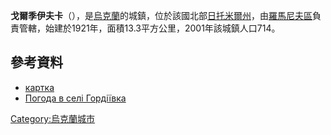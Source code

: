 {{coord|50|3|16|N|27|52|30|E|scale:30000|display=title}}

'''戈爾季伊夫卡'''（{{lang-uk|Гордіївка}}），是[[烏克蘭|烏克蘭]]的城鎮，位於該國北部[[日托米爾州|日托米爾州]]，由[[羅馬尼夫區|羅馬尼夫區]]負責管轄，始建於1921年，面積13.3平方公里，2001年該城鎮人口714。

==參考資料==
*[http://gska2.rada.gov.ua/pls/z7502/A005?rdat1=03.01.2009&rf7571=42192 картка]{{dead link|date=2018年3月 |bot=InternetArchiveBot |fix-attempted=yes }}
* [http://weather.in.ua/ua/zhitomirskaja/5546 Погода в селі Гордіївка] {{Wayback|url=http://weather.in.ua/ua/zhitomirskaja/5546 |date=20160305094417 }}
  
{{Ukraine-geo-stub}}
[[Category:烏克蘭城市|Category:烏克蘭城市]]
